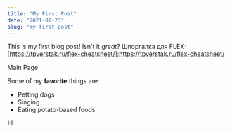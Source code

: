 ```yaml
---
title: "My First Post"
date: "2021-07-23"
slug: "my-first-post"
---
```


This is my first blog post! Isn't it *great*?
Шпоргалка для FLEX:
[https://tpverstak.ru/flex-cheatsheet/]:https://tpverstak.ru/flex-cheatsheet/
<Link to="/">Main Page</Link>

Some of my **favorite** things are:

* Petting dogs
* Singing
* Eating potato-based foods

**HI**